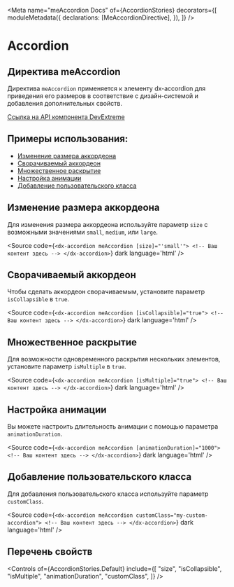 
<Meta
  name="meAccordion Docs"
  of={AccordionStories}
  decorators={[
    moduleMetadata({
      declarations: [MeAccordionDirective],
    }),
  ]}
/>

# Accordion

## Директива meAccordion

Директива `meAccordion` применяется к элементу dx-accordion для приведения его размеров в соответствие с дизайн-системой и добавления дополнительных свойств.

[Ссылка на API компонента DevExtreme](https://js.devexpress.com/Documentation/ApiReference/UI_Components/dxAccordion/)

<Story of={AccordionStories.Default} />
<Controls of={AccordionStories.Default} />
<Source of={AccordionStories.Default} dark />

## Примеры использования:

- [Изменение размера аккордеона](#изменение-размера-аккордеона)
- [Сворачиваемый аккордеон](#сворачиваемый-аккордеон)
- [Множественное раскрытие](#множественное-раскрытие)
- [Настройка анимации](#настройка-анимации)
- [Добавление пользовательского класса](#добавление-пользовательского-класса)

## Изменение размера аккордеона

Для изменения размера аккордеона используйте параметр `size` с возможными значениями `small`, `medium`, или `large`.

<Story of={AccordionStories.Small} />

<Source
  code={`<dx-accordion meAccordion [size]="'small'"> <!-- Ваш контент здесь --> </dx-accordion>`}
  dark
  language='html'
/>

## Сворачиваемый аккордеон

Чтобы сделать аккордеон сворачиваемым, установите параметр `isCollapsible` в `true`.

<Story of={AccordionStories.Collapsible} />

<Source
  code={`<dx-accordion meAccordion [isCollapsible]="true"> <!-- Ваш контент здесь --> </dx-accordion>`}
  dark
  language='html'
/>

## Множественное раскрытие

Для возможности одновременного раскрытия нескольких элементов, установите параметр `isMultiple` в `true`.

<Story of={AccordionStories.Multiple} />

<Source
  code={`<dx-accordion meAccordion [isMultiple]="true"> <!-- Ваш контент здесь --> </dx-accordion>`}
  dark
  language='html'
/>

## Настройка анимации

Вы можете настроить длительность анимации с помощью параметра `animationDuration`.

<Story of={AccordionStories.CustomAnimation} />

<Source
  code={`<dx-accordion meAccordion [animationDuration]="1000"> <!-- Ваш контент здесь --> </dx-accordion>`}
  dark
  language='html'
/>

## Добавление пользовательского класса

Для добавления пользовательского класса используйте параметр `customClass`.

<Story of={AccordionStories.CustomClass} />

<Source
  code={`<dx-accordion meAccordion customClass="my-custom-accordion"> <!-- Ваш контент здесь --> </dx-accordion>`}
  dark
  language='html'
/>

## Перечень свойств

<Controls
  of={AccordionStories.Default}
  include={[
    "size",
    "isCollapsible",
    "isMultiple",
    "animationDuration",
    "customClass",
  ]}
/>

<Story of={AccordionStories.Default} />
